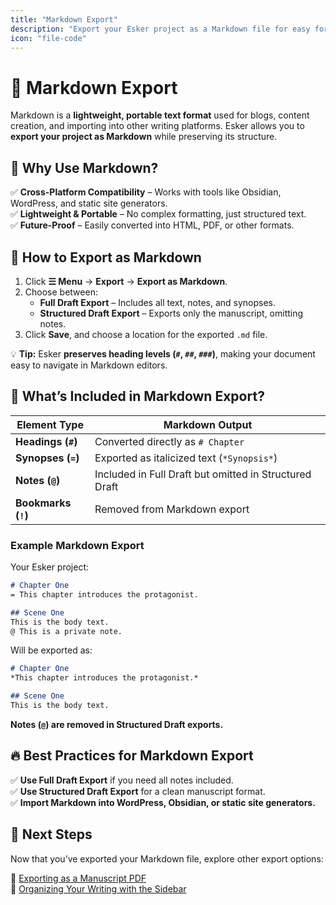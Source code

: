 ```yaml
---
title: "Markdown Export"
description: "Export your Esker project as a Markdown file for easy formatting, blogging, and cross-platform compatibility."
icon: "file-code"
---
```


# 📜 Markdown Export  

Markdown is a **lightweight, portable text format** used for blogs, content creation, and importing into other writing platforms. Esker allows you to **export your project as Markdown** while preserving its structure.

## 🔄 **Why Use Markdown?**  

✅ **Cross-Platform Compatibility** – Works with tools like Obsidian, WordPress, and static site generators.  
✅ **Lightweight & Portable** – No complex formatting, just structured text.  
✅ **Future-Proof** – Easily converted into HTML, PDF, or other formats.  

## 📖 **How to Export as Markdown**  

1. Click **☰ Menu** → **Export** → **Export as Markdown**.  
2. Choose between:  
   - **Full Draft Export** – Includes all text, notes, and synopses.  
   - **Structured Draft Export** – Exports only the manuscript, omitting notes.  
3. Click **Save**, and choose a location for the exported `.md` file.  

💡 **Tip:** Esker **preserves heading levels (`#`, `##`, `###`)**, making your document easy to navigate in Markdown editors.

## 📜 **What’s Included in Markdown Export?**  

| Element Type | Markdown Output |
|-------------|----------------|
| **Headings (`#`)** | Converted directly as `# Chapter` |
| **Synopses (`=`)** | Exported as italicized text (`*Synopsis*`) |
| **Notes (`@`)** | Included in Full Draft but omitted in Structured Draft |
| **Bookmarks (`!`)** | Removed from Markdown export |

### **Example Markdown Export**  

Your Esker project:

```md
# Chapter One
= This chapter introduces the protagonist.

## Scene One
This is the body text.
@ This is a private note.
```

Will be exported as:

```md
# Chapter One
*This chapter introduces the protagonist.*

## Scene One
This is the body text.
```

**Notes (`@`) are removed in Structured Draft exports.**

## 🔥 **Best Practices for Markdown Export**  

✅ **Use Full Draft Export** if you need all notes included.  
✅ **Use Structured Draft Export** for a clean manuscript format.  
✅ **Import Markdown into WordPress, Obsidian, or static site generators.**  

## 🎯 **Next Steps**  

Now that you’ve exported your Markdown file, explore other export options:  

📖 [Exporting as a Manuscript PDF](/exporting/pdf-compiler)  
📂 [Organizing Your Writing with the Sidebar](/organizing/sidebar)  
